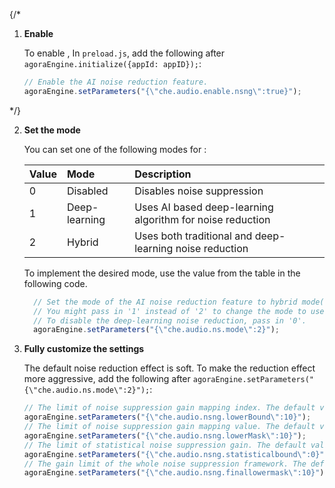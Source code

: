 <PlatformWrapper platform="electron">


{/*
1. **Enable <Vg k="RTEE_NS" />**

    To enable <Vg k="RTEE_NS" />, In `preload.js`, add the following after `agoraEngine.initialize({appId: appID});`:

      ```javascript
      // Enable the AI noise reduction feature.
      agoraEngine.setParameters("{\"che.audio.enable.nsng\":true}");
      ```
*/}

2. **Set the <Vg k="RTEE_NS" /> mode**

    You can set one of the following modes for <Vg k="RTEE_NS" />:

    | Value | Mode  | Description |
    |:-----|:----|:------------|
    | 0 | Disabled | Disables noise suppression |
    | 1 | Deep-learning | Uses AI based deep-learning algorithm for noise reduction |
    | 2 | Hybrid | Uses both traditional and deep-learning noise reduction |

    To implement the desired mode, use the value from the table in the following code.
    ```javascript
      // Set the mode of the AI noise reduction feature to hybrid mode('2'), which uses both the traditional and deep-learning noise reduction.
      // You might pass in '1' instead of '2' to change the mode to use deep-learning noise reduction only.
      // To disable the deep-learning noise reduction, pass in '0'.
      agoraEngine.setParameters("{\"che.audio.ns.mode\":2}");
    ```

3. **Fully customize the <Vg k="RTEE_NS" /> settings**

      The default noise reduction effect is soft. To make the reduction effect more aggressive, add the following after `agoraEngine.setParameters("{\"che.audio.ns.mode\":2}");`:

      ```javascript
      // The limit of noise suppression gain mapping index. The default value is 80.
      agoraEngine.setParameters("{\"che.audio.nsng.lowerBound\":10}");
      // The limit of noise suppression gain mapping value. The default value is 50.
      agoraEngine.setParameters("{\"che.audio.nsng.lowerMask\":10}");
      // The limit of statistical noise suppression gain. The default value is 5.
      agoraEngine.setParameters("{\"che.audio.nsng.statisticalbound\":0}");
      // The gain limit of the whole noise suppression framework. The default value is 30
      agoraEngine.setParameters("{\"che.audio.nsng.finallowermask\":10}");
      ```

</PlatformWrapper>
